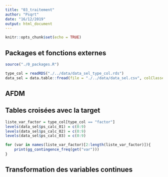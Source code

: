 ```yaml
---
title: "03_traitement"
author: "Psqrt"
date: "16/12/2019"
output: html_document
---
```


```r
knitr::opts_chunk$set(echo = TRUE)
```

## Packages et fonctions externes

```r
source("./0_packages.R")
```

```r
type_col = readRDS("./../data/data_sel_type_col.rds")
data_sel = data.table::fread(file = "./../data/data_sel.csv", colClasses = type_col) %>% as.data.frame()
```

## AFDM



## Tables croisées avec la target

```r
liste_var_factor = type_col[type_col == "factor"]
levels(data_sel$ps_calc_01) = c(0:9)
levels(data_sel$ps_calc_02) = c(0:9)
levels(data_sel$ps_calc_03) = c(0:9)
```

```r
for (var in names(liste_var_factor)[2:length(liste_var_factor)]){
    print(gg_contingence_freq(get("var")))
}
```





## Transformation des variables continues
